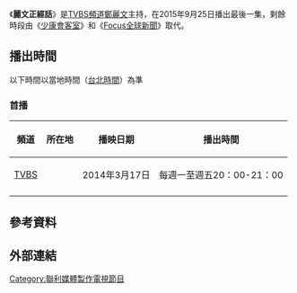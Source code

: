{{multiple issues|
{{Notability Unreferenced |time=2017-4-19}}
{{lead section|time=2017-4-13}}
{{expand|time=2017-4-13}}
}}
{{Infobox television
| 名稱 = 麗文正經話
| 原名 = 
| 圖片 = 
| 圖說 = 
| 分類 = [[政論節目|政論節目]]、[[時事評論|時事評論]]節目
| 主持 = [[鄭麗文|鄭麗文]]
| 國家 = {{ROC-TW}}
| 語言 = [[國語|國語]]
| 字幕 = [[中文|中文]]
| 監製 = 
| 編審 = 
| 製作人 = 
| 導演 = 
| 導播 = 
| 每集長 = 1小時（含[[廣告|廣告]]）
| 製作公司 = 
| 頻道 =  [[TVBS_(頻道)|TVBS]]
| 播出國家 = {{TW}}
| 視訊制式 = 
| 開始 = 2014年3月17日
| 結束 = 2015年9月25日
| 播出時間 = 每週一至週五20：00-21：00
| 官方網站 = 
}}

《'''麗文正經話'''》是[[TVBS頻道|TVBS頻道]][[鄭麗文|鄭麗文]]主持，在2015年9月25日播出最後一集，剩餘時段由《[[少康會客室|少康會客室]]》和《[[Focus全球新聞|Focus全球新聞]]》取代。

==播出時間==
以下時間以當地時間（[[國家標準時間|台北時間]]）為準

=== 首播 ===
{| class="wikitable" style="text-align:center"
|- 
!頻道||所在地||播映日期||播出時間
|-
|[[TVBS_(頻道)|TVBS]]||{{TWN}}||2014年3月17日||每週一至週五20：00-21：00
|-
|}

==參考資料==
{{reflist}}

==外部連結==

{{電視節目的變遷
|電視台={{flagicon|ROC}}[[TVBS頻道|TVBS頻道]]
|播放檔次=星期一至星期五20:00～21:00
|節目名稱=麗文正經話<br />（2014年3月17日-2015年9月25日）
|上一節目=Today正經話
|下一節目=[[少康會客室|少康會客室]]、[[Focus全球新聞|Focus全球新聞]]
}}

[[Category:聯利媒體製作電視節目|Category:聯利媒體製作電視節目]]